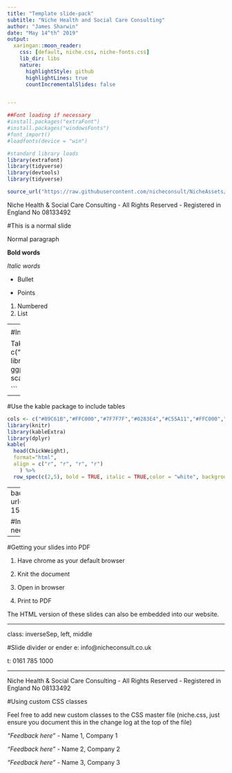 ```yaml
---
title: "Template slide-pack"
subtitle: "Niche Health and Social Care Consulting"
author: "James Sharwin"
date: "May 14^th^ 2019"
output:
  xaringan::moon_reader:
    css: [default, niche.css, niche-fonts.css]
    lib_dir: libs
    nature:
      highlightStyle: github
      highlightLines: true
      countIncrementalSlides: false


---
```


```r
##Font loading if necessary
#install.packages("extraFont")
#install.packages("windowsFonts")
#font_import()
#loadfonts(device = "win")

#standard library loads
library(extrafont)
library(tidyverse)
library(devtools)
library(tidyverse)

source_url("https://raw.githubusercontent.com/nicheconsult/NicheAssets/master/ggplot_theme/niche_theme.R")


```
<div class="my-footer"><span>Niche Health & Social Care Consulting - All Rights Reserved - Registered in England No 08133492</span></div>

#This is a normal slide

Normal paragraph

**Bold words**

*Italic words* 

* Bullet

* Points

1. Numbered
2. List

---
<div class="my-footer"><span>Niche Health & Social Care Consulting - All Rights Reserved - Registered in England No 08133492</span></div> 

#Setting up a new presentation

1. Make a github repository and clone this to your PC

2. Take copies of the Niche.css and Niche-fonts.css files and save them in your folder (in NicheAssets folder)

3. In R studio go to **file > new file > R Markdown > From template > Ninja Presentation > OK*

4. Save the R document in your folder

5. If you want to add a client logo then look at the powerpoint "*Custom slide deck cover sheet*"" (in NicheAssets folder)

Once you have done all this, your R workbook is ready to go

---
<div class="my-footer"><span>Niche Health & Social Care Consulting - All Rights Reserved - Registered in England No 08133492</span></div> 

#Include R code and output graphs by doing the following

Take notes of all of the arguments I am passing to the block of code
```r
cols <- c("#89C61B","#FFC000","#7F7F7F","#0283E4","#C55A11","#FFC000","#7F7F7F","#000000")
library(ggplot2)
data("ChickWeight")
ChickWeight$Time <- as.factor(ChickWeight$Time)
ggplot(ChickWeight, aes(x=Time,y=weight,fill=Diet)) + 
  geom_boxplot() +
  scale_y_continuous(expand=c(0,0)) + 
  coord_cartesian(ylim = c(0,400)) + 
  niche_style()

```


---

#Use the kable package to include tables

```r
cols <- c("#89C61B","#FFC000","#7F7F7F","#0283E4","#C55A11","#FFC000","#7F7F7F","#000000")
library(knitr)
library(kableExtra)
library(dplyr)
kable(
  head(ChickWeight),
  format="html",
  align = c("r", "r", "r", "r")
    ) %>% 
  row_spec(c(2,5), bold = TRUE, italic = TRUE,color = "white", background = cols[4])
```
---
background-image: url(https://ichef.bbci.co.uk/news/660/cpsprodpb/DED5/production/_104154075_gettyimages-154948449.jpg)
background-size: cover
<div class="my-footer"><span>Niche Health & Social Care Consulting - All Rights Reserved - Registered in England No 08133492</span></div> 

#Images
####If you need to include a powerpoint slide then save it as a PNG and do this^
(it needs to go above. CSS first, then content)

---

#Getting your slides into PDF

1. Have chrome as your default browser

2. Knit the document

3. Open in browser

4. Print to PDF

The HTML version of these slides can also be embedded into our website.


---

class: inverseSep, left, middle

#Slide divider or ender
e: info@nicheconsult.co.uk

t: 0161 785 1000

---
<div class="my-footer"><span>Niche Health & Social Care Consulting - All Rights Reserved - Registered in England No 08133492</span></div> 

#Using custom CSS classes

Feel free to add new custom classes to the CSS master file (niche.css, just ensure you document this in the change log at the top of the file)
<div class="bubblewrap"><p class="bubble1"><i>"Feedback here"</i> - Name 1, Company 1</p></div>
<div class="bubblewrap"><p class="bubble2"><i>"Feedback here"</i> - Name 2, Company 2</p></div>
<div class="bubblewrap"><p class="bubble1"><i>"Feedback here"</i> - Name 3, Company 3</p></div>





